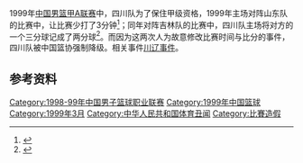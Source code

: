 {{expand|time=2016-03-21T11:32:03+00:00}}
1999年[[中国男子篮球职业联赛|中国男篮甲A联赛]]中，四川队为了保住甲级资格，1999年主场对阵山东队的比赛中，让比赛少打了3分钟<ref>{{Cite web |url=http://epaper.ynet.com/html/2015-11/13/content_165293.htm?div=-1 |title=谁“偷”了CBA时间？ |accessdate=2016-03-21 |archive-date=2016-04-06 |archive-url=https://web.archive.org/web/20160406082703/http://epaper.ynet.com/html/2015-11/13/content_165293.htm?div=-1 |dead-url=no }}</ref>；同年对阵吉林队的比赛中，四川队主场将对方的一个三分球记成了两分球<ref>{{Cite web |url=http://cbachina.sports.sohu.com/20151215/n431361776.shtml |title=盘点CBA罚单：四川队强制降级 广东山东遭重罚 |access-date=2016-03-21 |archive-date=2018-03-19 |archive-url=https://web.archive.org/web/20180319213800/http://cbachina.sports.sohu.com/20151215/n431361776.shtml }}</ref>。而因为这两次人为故意修改比赛时间与比分的事件，四川队被中国篮协强制降级。相关事件[[川辽事件|川辽事件]]。

== 参考资料 ==
{{reflist}}

[[Category:1998-99年中国男子篮球职业联赛|Category:1998-99年中国男子篮球职业联赛]]
[[Category:1999年中国篮球|Category:1999年中国篮球]]
[[Category:1999年3月|Category:1999年3月]]
[[Category:中华人民共和国体育丑闻|Category:中华人民共和国体育丑闻]]
[[Category:比賽造假|Category:比賽造假]]